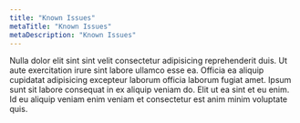 ```yaml
---
title: "Known Issues"
metaTitle: "Known Issues"
metaDescription: "Known Issues"
---
```


Nulla dolor elit sint sint velit consectetur adipisicing reprehenderit duis. Ut aute exercitation irure sint labore ullamco esse ea. Officia ea aliquip cupidatat adipisicing excepteur laborum officia laborum fugiat amet. Ipsum sunt sit labore consequat in ex aliquip veniam do. Elit ut ea sint et eu enim. Id eu aliquip veniam enim veniam et consectetur est anim minim voluptate quis.